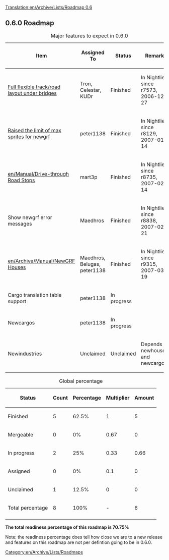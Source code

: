 [[Translation:en/Archive/Lists/Roadmap 0.6]]
{{en/Archive/Lists/Roadmapheader|
previous=en/Archive/Lists/Roadmap 0.5|
current=Roadmap 0.6|
next=en/Archive/Lists/Roadmap 0.7|
}}

{{en/Current}}
== 0.6.0 Roadmap ==

{| border="1"
|+ Major features to expect in 0.6.0
|-
! Item !! Assigned To !! Status !! Remarks
|-
|[[en/Archive/Manual/New Bridges|Full flexible track/road layout under bridges]] || Tron, Celestar, KUDr
!class="checked" | Finished || In Nightlies since r7573, 2006-12-27
|-
|[[en/Archive/Community/NewGRF FAQ#when-i-load-openttd-i-see-an-error-that-tells-me-i-have-too-many-sprites-loaded-and-the-program-terminates-what-causes-this|Raised the limit of max sprites for newgrf]] || peter1138 
!class="checked" | Finished || In Nightlies since r8129, 2007-01-14 
|-
|[[en/Manual/Drive-through Road Stops]] || mart3p
!class="checked" | Finished || In Nightlies since r8735, 2007-02-14 
|-
|Show newgrf error messages || Maedhros
!class="checked" | Finished || In Nightlies since r8838, 2007-02-21 
|-
|[[en/Archive/Manual/NewGRF Houses]] || Maedhros, Belugas, peter1138
!class="checked" | Finished || In Nightlies since r9315, 2007-03-19
|-
|Cargo translation table support || peter1138
!class="wip" | In progress || 
|-
|Newcargos || peter1138
!class="wip" | In progress ||
|-
|Newindustries || Unclaimed
!class="unclaimed" | Unclaimed || Depends on newhousees and newcargos
|}

{| border="1"
|+ Global percentage
|-
! Status !! Count !! Percentage !! Multiplier !! Amount
|-
!class="checked" | Finished || 5 || 62.5% || 1 || 5
|-
!class="wip" | Mergeable || 0 || 0% || 0.67 || 0
|-
!class="wip" | In progress || 2 || 25% || 0.33 || 0.66
|-
!class="claimed" | Assigned || 0 || 0% || 0.1 || 0
|-
!class="unclaimed" | Unclaimed || 1 || 12.5% || 0 || 0
|-
!class="wip" | Total percentage 
!class="wip" | 8
!class="wip" | 100% 
!class="wip" | - 
!class="wip" | 6
|-
|}
'''The total readiness percentage of this roadmap is 70.75%'''

Note: the readiness percentage does tell how close we are to a new release and features on this roadmap are not per defintion going to be in 0.6.0.
[[Category:en/Archive/Lists/Roadmaps]]